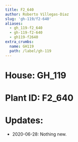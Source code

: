 ```yaml
---
title: F2_640
author: Roberto Villegas-Diaz
slug: 'gh-119/f2-640'
aliases:
  - gh_119-f2_640
  - gh-119-f2-640
  - gh119-f2640
extra_crumbs:
  name: GH119
  path: /label/gh-119
---
```


# **House**: GH_119
# **Plant ID**: F2_640
# **Updates**: 
 - 2020-06-28: Nothing new.
